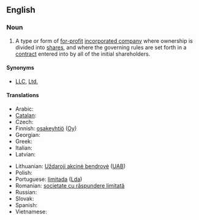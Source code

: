 {{wikipedia}}
==English==

===Noun===
{{en-noun|sg=[[limited]] [[liability]] [[company]]|limited liability companies}}

# {{legal}} A type or form of [[for-profit]] [[incorporated company]] where ownership is divided into [[share]]s, and where the governing rules are set forth in a [[contract]] entered into by all of the initial shareholders.

====Synonyms====
* [[LLC]], [[Ltd.]]

====Translations====
{{trans-top|LLC}}
* Arabic: {{t|ar|شركة ذات مسؤولية محدودة|f|sc=Arab}}
* [[Catalan]]: {{t|ca|societat de responsabilitat limitada|f}}
* Czech: {{t|cs|společnost s ručením omezeným|f}}
* Finnish: [[osakeyhtiö]] ([[Oy]])
* Georgian: {{t|ka|შეზღუდული პასუხისმგებლობის საზოგადოება|tr=šezḡuduli pasuxismgeblobis sazogadoeba|sc=Geor}}
* Greek: {{t|el|Εταιρεία Περιορισμένης Ευθύνης|sc=Grek}}
* Italian: {{t|it|società a responsabilità limitata|f}}
* Latvian: {{t|lv|sabiedrība ar ierobežotu atbildību}}
{{trans-mid}}
* Lithuanian: [[Uždaroji akcinė bendrovė]] ([[UAB]])
* Polish: {{t|pl|spółka z ograniczoną odpowiedzialnością|f}}
* Portuguese: [[limitada]] ([[Lda]]) {{f}}
* Romanian: [[societate cu răspundere limitată]] {{f}}
* Russian: {{t|ru|общество с ограниченной ответственностью|n|tr=óbščestvo s ograníčennoj otvétstennost’ju|sc=Cyrl}}
* Slovak: {{t|sk|spoločnosť s ručením obmedzeným|f}}
* Spanish: {{t|es|sociedad de responsabilidad limitada|f}}
* Vietnamese: {{t|vi|công ty trách nhiệm hữu hạn}}
{{trans-bottom}}